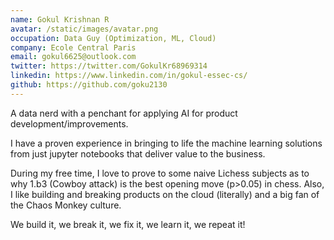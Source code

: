 ```yaml
---
name: Gokul Krishnan R
avatar: /static/images/avatar.png
occupation: Data Guy (Optimization, ML, Cloud)
company: Ecole Central Paris
email: gokul6625@outlook.com
twitter: https://twitter.com/GokulKr68969314
linkedin: https://www.linkedin.com/in/gokul-essec-cs/
github: https://github.com/goku2130
---
```


A data nerd with a penchant for applying AI for product development/improvements.

I have a proven experience in bringing to life the machine learning solutions from just jupyter notebooks that deliver value to the business.

During my free time, I love to prove to some naive Lichess subjects as to why 1.b3 (Cowboy attack) is the best opening move (p>0.05) in chess.
Also, I like building and breaking products on the cloud (literally) and a big fan of the Chaos Monkey culture.

We build it, we break it, we fix it, we learn it, we repeat it!
